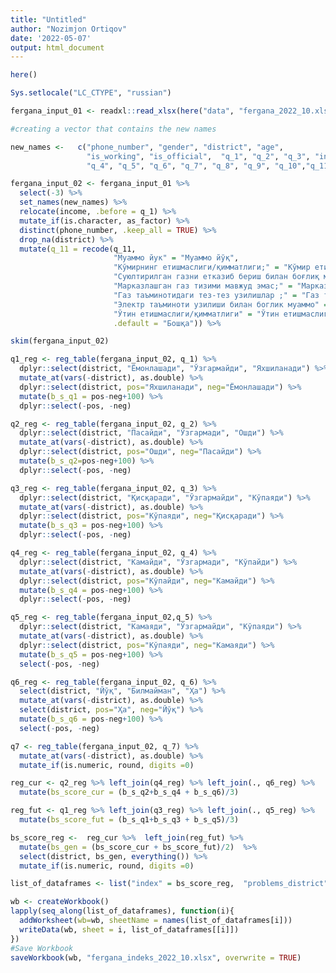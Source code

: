 ```yaml
---
title: "Untitled"
author: "Nozimjon Ortiqov"
date: '2022-05-07'
output: html_document
---
```



```r
here()

Sys.setlocale("LC_CTYPE", "russian")
```

```r
fergana_input_01 <- readxl::read_xlsx(here("data", "fergana_2022_10.xlsx")) 
```

```r
#creating a vector that contains the new names 

new_names <-   c("phone_number", "gender", "district", "age", 
                 "is_working", "is_official",  "q_1", "q_2", "q_3", "income", 
                 "q_4", "q_5", "q_6", "q_7", "q_8", "q_9", "q_10","q_11", "q_12")

```

```r
fergana_input_02 <- fergana_input_01 %>% 
  select(-3) %>% 
  set_names(new_names) %>% 
  relocate(income, .before = q_1) %>% 
  mutate_if(is.character, as_factor) %>% 
  distinct(phone_number, .keep_all = TRUE) %>% 
  drop_na(district) %>% 
  mutate(q_11 = recode(q_11, 
                       "Муаммо йук" = "Муаммо йўқ",
                       "Кўмирнинг етишмаслиги/қимматлиги;" = "Кўмир етишмаслиги/қимматлиги",
                       "Суюлтирилган газни етказиб бериш билан боғлиқ муаммо;" = "Суюлтирилган газ етказиб бериш",
                       "Марказлашган газ тизими мавжуд эмас;" = "Марказлашган газ мавжуд эмас",
                       "Газ таъминотидаги тез-тез узилишлар ;" = "Газ таъминотида узилиш",
                       "Электр таъминоти узилиши билан боглик муаммо" = "Электр таъминотида узилиш",
                       "Ўтин етишмаслиги/қимматлиги" = "Ўтин етишмаслиги",
                       .default = "Бошқа")) %>%
```

```r
skim(fergana_input_02)
```

```r
q1_reg <- reg_table(fergana_input_02, q_1) %>% 
  dplyr::select(district, "Ёмонлашади", "Ўзгармайди", "Яхшиланади") %>% 
  mutate_at(vars(-district), as.double) %>% 
  dplyr::select(district, pos="Яхшиланади", neg="Ёмонлашади") %>% 
  mutate(b_s_q1 = pos-neg+100) %>% 
  dplyr::select(-pos, -neg)

q2_reg <- reg_table(fergana_input_02, q_2) %>% 
  dplyr::select(district, "Пасайди", "Ўзгармади", "Ошди") %>% 
  mutate_at(vars(-district), as.double) %>% 
  dplyr::select(district, pos="Ошди", neg="Пасайди") %>% 
  mutate(b_s_q2=pos-neg+100) %>% 
  dplyr::select(-pos, -neg)

q3_reg <- reg_table(fergana_input_02, q_3) %>% 
  dplyr::select(district, "Қисқаради", "Ўзгармайди", "Кўпаяди") %>%
  mutate_at(vars(-district), as.double) %>% 
  dplyr::select(district, pos="Кўпаяди", neg="Қисқаради") %>% 
  mutate(b_s_q3 = pos-neg+100) %>% 
  dplyr::select(-pos, -neg)

q4_reg <- reg_table(fergana_input_02, q_4) %>% 
  dplyr::select(district, "Камайди", "Ўзгармади", "Кўпайди") %>% 
  mutate_at(vars(-district), as.double) %>% 
  dplyr::select(district, pos="Кўпайди", neg="Камайди") %>% 
  mutate(b_s_q4 = pos-neg+100) %>% 
  dplyr::select(-pos, -neg)

q5_reg <- reg_table(fergana_input_02,q_5) %>% 
  dplyr::select(district, "Камаяди", "Ўзгармайди", "Кўпаяди") %>% 
  mutate_at(vars(-district), as.double) %>% 
  dplyr::select(district, pos="Кўпаяди", neg="Камаяди") %>% 
  mutate(b_s_q5 = pos-neg+100) %>% 
  select(-pos, -neg)

q6_reg <- reg_table(fergana_input_02, q_6) %>% 
  select(district, "Йўқ", "Билмайман", "Ҳа") %>% 
  mutate_at(vars(-district), as.double) %>% 
  select(district, pos="Ҳа", neg="Йўқ") %>% 
  mutate(b_s_q6 = pos-neg+100) %>% 
  select(-pos, -neg)

q7 <- reg_table(fergana_input_02, q_7) %>% 
  mutate_at(vars(-district), as.double) %>% 
  mutate_if(is.numeric, round, digits =0)
```

```r
reg_cur <- q2_reg %>% left_join(q4_reg) %>% left_join(., q6_reg) %>% 
  mutate(bs_score_cur = (b_s_q2+b_s_q4 + b_s_q6)/3) 

reg_fut <- q1_reg %>% left_join(q3_reg) %>% left_join(., q5_reg) %>% 
  mutate(bs_score_fut = (b_s_q1+b_s_q3 + b_s_q5)/3) 

bs_score_reg <-  reg_cur %>%  left_join(reg_fut) %>%  
  mutate(bs_gen = (bs_score_cur + bs_score_fut)/2)  %>% 
  select(district, bs_gen, everything()) %>%  
  mutate_if(is.numeric, round, digits =0) 
```

```r
list_of_dataframes <- list("index" = bs_score_reg,  "problems_district" = q7)  

wb <- createWorkbook()
lapply(seq_along(list_of_dataframes), function(i){
  addWorksheet(wb=wb, sheetName = names(list_of_dataframes[i]))
  writeData(wb, sheet = i, list_of_dataframes[[i]])
})
#Save Workbook
saveWorkbook(wb, "fergana_indeks_2022_10.xlsx", overwrite = TRUE) 
```
